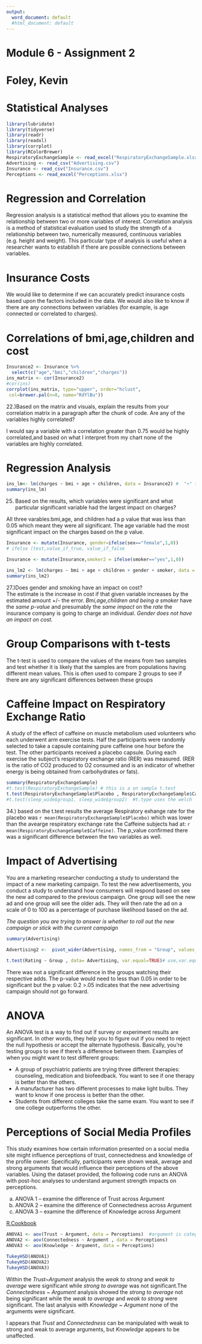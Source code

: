 ---
output:
  word_document: default
  #html_document: default
---
# Module 6 - Assignment 2
# Foley, Kevin
# Statistical Analyses

```{r}
library(lubridate)
library(tidyverse)
library(readr)
library(readxl)
library(corrplot)
library(RColorBrewer)
RespiratoryExchangeSample <- read_excel("RespiratoryExchangeSample.xlsx")
Advertising <- read_csv("Advertising.csv")
Insurance <- read_csv("Insurance.csv")
Perceptions <- read_excel("Perceptions.xlsx")


```

# Regression and Correlation
 
Regression analysis is a statistical method that allows you to examine the relationship between two or more variables of interest. Correlation analysis is a method of statistical evaluation used to study the strength of a relationship between two, numerically measured, continuous variables (e.g. height and weight). This particular type of analysis is useful when a researcher wants to establish if there are possible connections between variables.

# Insurance Costs

We would like to determine if we can accurately predict insurance costs based upon the factors included in the data. We would also like to know if there are any connections between variables (for example, is age connected or correlated to charges).

# Correlations of bmi,age,children and cost

```{r}

Insurance2 <- Insurance %>% 
  select(c("age","bmi","children","charges"))
ins_matrix <- cor(Insurance2)
#cor(ins)
corrplot(ins_matrix, type="upper", order="hclust",
 col=brewer.pal(n=8, name="RdYlBu"))
```

22.)Based on the matrix and visuals, explain the results from your correlation matrix in a paragraph after the chunk of code. Are any of the variables highly correlated?

I would say a variable with a correlation greater than 0.75 would be highly correlated,and
based on what I interpret from my chart none of the variables are highly correlated.

# Regression Analysis

```{r linear modeling}

ins_lm<- lm(charges ~ bmi + age + children, data = Insurance2) #  "+" to add variables
summary(ins_lm)

```

25. Based on the results, which variables were significant and what 
particular significant variable had the largest impact on charges?

All three varables:bmi,age, and children had a p value that was less than 0.05 which meant they were all significant. The age variable had the most significant impact on the charges based on the p value.

```{r correlation for sex and smoker}

Insurance <- mutate(Insurance, gender=ifelse(sex=="female",1,0)) 
# ifelse (test,value_if_true, value_if_false

Insurance <- mutate(Insurance,smoker2 = ifelse(smoker=="yes",1,0))

ins_lm2 <- lm(charges ~ bmi + age + children + gender + smoker, data = Insurance)
summary(ins_lm2)
```

27.)Does gender and smoking have an impact on cost?   
The estimate is the increase in cost if that given variable increases by the estimated amount +/- the error. *Bmi,age,children and being a smoker* have the *same p-value* and presumably the *same impact* on the *rate* the insurance company is going to charge an individual. *Gender does not have an impact on cost.*

# Group Comparisons with t-tests

The t-test is used to compare the values of the means from two samples and test whether it is likely that the samples are from populations having different mean values. This is often used to compare 2 groups to see if there are any significant differences between these groups

# Caffeine Impact on Respiratory Exchange Ratio

A study of the effect of caffeine on muscle metabolism used volunteers who each underwent arm exercise tests. Half the participants were randomly selected to take a capsule containing pure caffeine one hour before the test. The other participants received a placebo capsule. During each exercise the subject's respiratory exchange ratio (RER) was measured. (RER is the ratio of CO2 produced to O2 consumed and is an indicator of whether energy is being obtained from carbohydrates or fats).

```{r t.tests}

summary(RespiratoryExchangeSample)
#t.test(RespiratoryExchangeSample) # this is a on sample t.test
t.test(RespiratoryExchangeSample$Placebo , RespiratoryExchangeSample$Caffeine)
#t.test(sleep_wide$group1, sleep_wide$group2)  #t.type uses the welch  type interpretation unless specified
```

34.) based on the t.test results the average Respiratory exhange rate for the placebo was `r mean(RespiratoryExchangeSample$Placebo)` which was lower than the avearge respiratory exchange rate the Caffeine subjects had at: `r mean(RespiratoryExchangeSample$Caffeine)`. The p_value confirmed there was a significant difference between the two variables as well.

# Impact of Advertising

You are a marketing researcher conducting a study to understand the impact of a new marketing campaign. To test the new advertisements, you conduct a study to understand how consumers will respond based on see the new ad compared to the previous campaign. One group will see the new ad and one group will see the older ads. They will then rate the ad on a scale of 0 to 100 as a percentage of purchase likelihood based on the ad.

*The question you are trying to answer is whether to roll out the new campaign or stick with the current campaign*

```{r t.test for Advertising}

summary(Advertising)

Advertising2 <-  pivot_wider(Advertising, names_from = "Group", values_from = "Rating")

t.test(Rating ~ Group , data= Advertising, var.equal=TRUE)# use,var.equal=TRUE for !Welch

```

There was not a significant difference in the groups watching their respective adds. The p-value would need to less than 0.05 in order to be significant but the p value: 0.2 >.05 indicates that the new advertising campaign should not go forward. 

# ANOVA

An ANOVA test is a way to find out if survey or experiment results are significant. In other words, they help you to figure out if you need to reject the null hypothesis or accept the alternate hypothesis. Basically, you’re testing groups to see if there’s a difference between them. Examples of when you might want to test different groups:

- A group of psychiatric patients are trying three different therapies: counseling, medication and biofeedback. You want to see if one therapy is better than the others.
- A manufacturer has two different processes to make light bulbs. They want to know if one process is better than the other.
- Students from different colleges take the same exam. You want to see if one college outperforms the other.

# Perceptions of Social Media Profiles

This study examines how certain information presented on a social media site might influence perceptions of trust, connectedness and knowledge of the profile owner. Specifically, participants were shown weak, average and strong arguments that would influence their perceptions of the above variables. Using the dataset provided, the following code runs an ANOVA with post-hoc analyses to understand argument strength impacts on perceptions.

a. ANOVA 1 – examine the difference of Trust across Argument
b. ANOVA 2 – examine the difference of Connectedness across Argument
c. ANOVA 3 – examine the difference of Knowledge across Argument

[R.Cookbook](http://www.cookbook-r.com/Statistical_analysis/ANOVA/#tukey-hsd-post-hoc-test)

```{r warning= FALSE}

ANOVA1 <- aov(Trust ~ Argument, data = Perceptions)  #argument is categorical...
ANOVA2 <- aov(Connectedness ~ Argument , data = Perceptions)
ANOVA3 <- aov(Knowledge ~ Argument, data = Perceptions)

TukeyHSD(ANOVA1)
TukeyHSD(ANOVA2)
TukeyHSD(ANOVA3)

```


Within the *Trust~Argument* analysis the *weak to strong* and *weak to average* were significant while *strong to average* was not significant.The *Connectedness ~ Argument* analysis showed the *strong to average* not being significant while the *weak to average* and *weak to strong* were significant.
The last analysis with *Knowledge ~ Argument* none of the arguments were significant.

I appears that *Trust* and *Connectedness* can be manipulated with weak to strong and weak to average arguments, but *Knowledge* appears to be unaffected.
